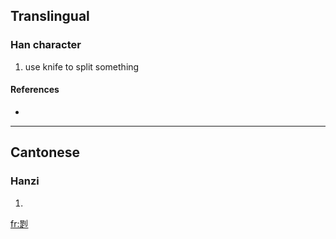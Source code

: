 ==Translingual==

===Han character===
{{Han char|rn=18|rad=刀|as=09|sn=11|four=|canj=日人中弓 (AOLN)|ids=⿺[[是]][[刂]]}}

# use knife to split something

====References====
* {{Han ref|kx=0142.100|hdz=10348.040|uh=34F3|ud=13555}}

----

==Cantonese==

===Hanzi===
{{yue-hanzi|jyut=|y=daai1}}

# {{defn|Cantonese}}

[[fr:㓳]]